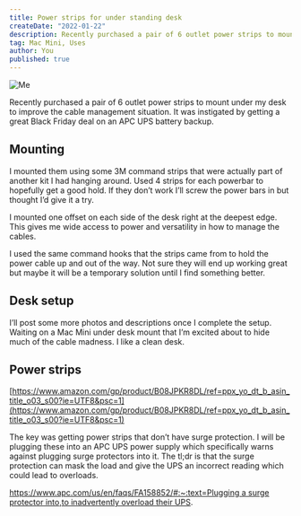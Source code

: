 ```yaml
---
title: Power strips for under standing desk
createDate: "2022-01-22"
description: Recently purchased a pair of 6 outlet power strips to mount under my desk to improve the cable management situation. It was instigated by getting a great Black Friday deal on an APC UPS battery backup.
tag: Mac Mini, Uses
author: You
published: true
---
```


![Me](/img/power-strips-1.jpeg)

Recently purchased a pair of 6 outlet power strips to mount under my desk to improve the cable management situation. It was instigated by getting a great Black Friday deal on an APC UPS battery backup.

## Mounting

I mounted them using some 3M command strips that were actually part of another kit I had hanging around. Used 4 strips for each powerbar to hopefully get a good hold. If they don’t work I’ll screw the power bars in but thought I’d give it a try.

I mounted one offset on each side of the desk right at the deepest edge. This gives me wide access to power and versatility in how to manage the cables.

I used the same command hooks that the strips came from to hold the power cable up and out of the way. Not sure they will end up working great but maybe it will be a temporary solution until I find something better.

## Desk setup

I’ll post some more photos and descriptions once I complete the setup. Waiting on a Mac Mini under desk mount that I’m excited about to hide much of the cable madness. I like a clean desk.

## Power strips

[https://www.amazon.com/gp/product/B08JPKR8DL/ref=ppx_yo_dt_b_asin_title_o03_s00?ie=UTF8&psc=1](https://www.amazon.com/gp/product/B08JPKR8DL/ref=ppx_yo_dt_b_asin_title_o03_s00?ie=UTF8&psc=1)

The key was getting power strips that don’t have surge protection. I will be plugging these into an APC UPS power supply which specifically warns against plugging surge protectors into it. The tl;dr is that the surge protection can mask the load and give the UPS an incorrect reading which could lead to overloads.

[https://www.apc.com/us/en/faqs/FA158852/#:~:text=Plugging a surge protector into,to inadvertently overload their UPS](https://www.apc.com/us/en/faqs/FA158852/#:~:text=Plugging%20a%20surge%20protector%20into,to%20inadvertently%20overload%20their%20UPS).
